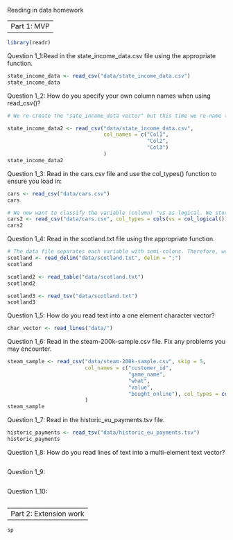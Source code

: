 Reading in data homework

-------------------------------------------------
Part 1: MVP
-------------------------------------------------

```r
library(readr)
```


Question 1_1:Read in the state_income_data.csv file using the appropriate function.

```r
state_income_data <- read_csv("data/state_income_data.csv")
state_income_data
```


Question 1_2: How do you specify your own column names when using read_csv()?

```r
# We re-create the "sate_income_data vector" but this time we re-name the colum names. We store the new data into a vector, called "sate_income_data vector2". We only rename 3 columns

state_income_data2 <- read_csv("data/state_income_data.csv", 
                               col_names = c("Col1",
                                             "Col2",
                                             "Col3")
                               )
state_income_data2
```


Question 1_3: Read in the cars.csv file and use the col_types() function to ensure you load in:
```r
cars <- read_csv("data/cars.csv")
cars

# We now want to classify the variable (column) "vs as logical. We storage the results into an object called cars2
cars2 <- read_csv("data/cars.csv", col_types = cols(vs = col_logical()))
cars2
```

Question 1_4: Read in the scotland.txt file using the appropriate function.

```r
# The data file separates each variable with semi-colons. Therefore, we use the "read_delim" functions. It doesn't look like it works
scotland <- read_delim("data/scotland.txt", delim = ";")
scotland

scotland2 <- read_table("data/scotland.txt")
scotland2

scotland3 <- read_tsv("data/scotland.txt")
scotland3
```

Question 1_5: How do you read text into a one element character vector?

```r
char_vector <- read_lines("data/")
```

Question 1_6: Read in the steam-200k-sample.csv file. Fix any problems you may encounter.

```r
steam_sample <- read_csv("data/steam-200k-sample.csv", skip = 5, 
                         col_names = c("customer_id",
                                       "game_name",
                                       "what",
                                       "value",
                                       "bought_online"), col_types = cols(bought_online = col_logical())
                         )
steam_sample
```

Question 1_7: Read in the historic_eu_payments.tsv file.

```r
historic_payments <- read_tsv("data/historic_eu_payments.tsv")
historic_payments

```

Question 1_8: How do you read lines of text into a multi-element text vector?
```r

```


Question 1_9:
```r

```

Question 1_10:
```r

```


-------------------------------------------------
Part 2: Extension work
-------------------------------------------------

```r
sp


```



